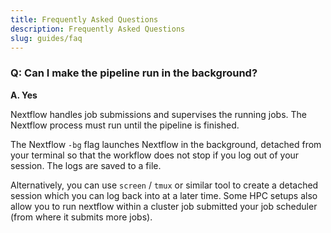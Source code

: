 ```yaml
---
title: Frequently Asked Questions
description: Frequently Asked Questions
slug: guides/faq
---
```



### **Q: Can I make the pipeline run in the background?**

**A. Yes**

Nextflow handles job submissions and supervises the running jobs. The Nextflow process must run until the pipeline is finished.

The Nextflow `-bg` flag launches Nextflow in the background, detached from your terminal so that the workflow does not stop if you log out of your session. The logs are saved to a file.

Alternatively, you can use `screen` / `tmux` or similar tool to create a detached session which you can log back into at a later time.
Some HPC setups also allow you to run nextflow within a cluster job submitted your job scheduler (from where it submits more jobs).
